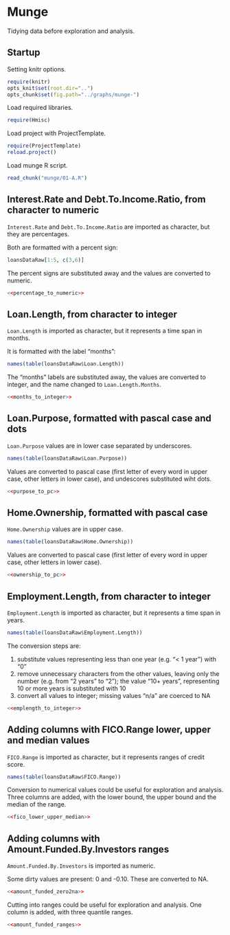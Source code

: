 Munge
=====

Tidying data before exploration and analysis.

Startup
-------

Setting knitr options.
``` {r knitr_options}
require(knitr)
opts_knit$set(root.dir="..")
opts_chunk$set(fig.path="../graphs/munge-")
```

Load required libraries.
```{r load_libraries, warning=FALSE}
require(Hmisc)
```
Load project with ProjectTemplate.
```{r load_project, warning=FALSE}
require(ProjectTemplate)
reload.project()
```

Load munge R script.
```{r external_code}
read_chunk("munge/01-A.R")
```

Interest.Rate and Debt.To.Income.Ratio, from character to numeric
-----------------------------------------------------------------
`Interest.Rate` and `Debt.To.Income.Ratio` are imported as character, but they are percentages.

Both are formatted with a percent sign:
```{r, echo=FALSE}
loansDataRaw[1:5, c(3,6)]
```

The percent signs are substituted away and the values are converted to numeric.
```{r, eval=FALSE}
<<percentage_to_numeric>>
```

Loan.Length, from character to integer
--------------------------------------
`Loan.Length` is imported as character, but it represents a time span in months.

It is formatted with the label "months":
```{r, echo=FALSE}
names(table(loansDataRaw$Loan.Length))
```

The "months" labels are substituted away, the values are converted to integer,
and the name changed to `Loan.Length.Months`.
```{r, eval=FALSE}
<<months_to_integer>>
```

Loan.Purpose, formatted with pascal case and dots
-------------------------------------------------
`Loan.Purpose` values are in lower case separated by underscores.
```{r, echo=FALSE}
names(table(loansDataRaw$Loan.Purpose))
```

Values are converted to pascal case (first letter of every word in upper case,
other letters in lower case), and undescores substituted wiht dots.
```{r, eval=FALSE}
<<purpose_to_pc>>
```

Home.Ownership, formatted with pascal case
------------------------------------------
`Home.Ownership` values are in upper case.
```{r, echo=FALSE}
names(table(loansDataRaw$Home.Ownership))
```

Values are converted to pascal case (first letter of every word in upper case,
other letters in lower case).
```{r, eval=FALSE}
<<ownership_to_pc>>
```

Employment.Length, from character to integer
---------------------------------------
`Employment.Length` is imported as character, but it represents a time span in years.
```{r, echo=FALSE}
names(table(loansDataRaw$Employment.Length))
```

The conversion steps are:

1.  substitute values representing less than one year (e.g. "< 1 year") with "0"
2.  remove unnecessary characters from the other values, leaving only the number (e.g. from "2 years" to "2");
    the value "10+ years", representing 10 or more years is substituted with 10
3.  convert all values to integer; missing values "n/a" are coerced to NA

```{r, eval=FALSE}
<<emplength_to_integer>>
```

Adding columns with FICO.Range lower, upper and median values
-------------------------------------------------------------
`FICO.Range` is imported as character, but it represents ranges of credit score.
```{r, echo=FALSE}
names(table(loansDataRaw$FICO.Range))
```

Conversion to numerical values could be useful for exploration and analysis.
Three columns are added, with the lower bound, the upper bound and the median
of the range.
```{r, eval=FALSE}
<<fico_lower_upper_median>>
```

Adding columns with Amount.Funded.By.Investors ranges
-----------------------------------------------------
`Amount.Funded.By.Investors` is imported as numeric.

Some dirty values are present: 0 and -0.10.
These are converted to NA.
```{r, eval=FALSE}
<<amount_funded_zero2na>>
```

Cutting into ranges could be useful for exploration and analysis.
One column is added, with three quantile ranges.
```{r, eval=FALSE}
<<amount_funded_ranges>>
```
